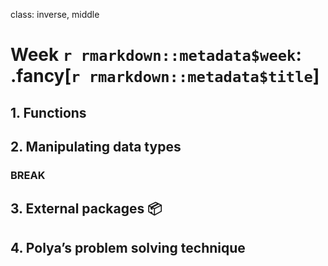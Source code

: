 
class: inverse, middle

# Week `r rmarkdown::metadata$week`: .fancy[`r rmarkdown::metadata$title`]

## 1. Functions
## 2. Manipulating data types

### BREAK

## 3. External packages 📦
## 4. Polya's problem solving technique




